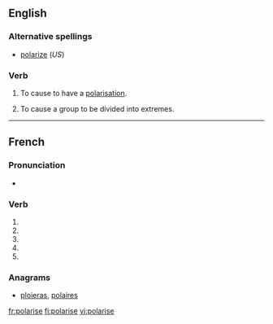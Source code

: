 {{also|polarisé}}
==English==

===Alternative spellings===
* [[polarize]] (''US'')

===Verb===
{{en-verb|polaris|ing}}

# {{transitive|British}} To cause to have a [[polarisation]].
# {{transitive|British}} To cause a group to be divided into extremes.

----

==French==

===Pronunciation===
* {{IPA|lang=fr|/pɔ.la.ʁiz/}}

===Verb===
{{fr-verb form}}

# {{conjugation of|polariser||1|s|pres|ind|lang=fr}}
# {{conjugation of|polariser||3|s|pres|ind|lang=fr}}
# {{conjugation of|polariser||1|s|pres|sub|lang=fr}}
# {{conjugation of|polariser||1|s|pres|sub|lang=fr}}
# {{conjugation of|polariser||2|s|imp|lang=fr}}

===Anagrams===
* {{alphagram|aeiloprs}} [[ploieras#French|ploieras]], [[polaires#French|polaires]]
[[fr:polarise]]
[[fi:polarise]]
[[vi:polarise]]